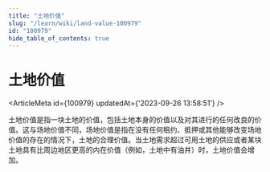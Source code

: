 ```yaml
---
title: "土地价值"
slug: "/learn/wiki/land-value-100979"
id: "100979"
hide_table_of_contents: true
---
```



# 土地价值

<ArticleMeta id={100979} updatedAt={'2023-09-26 13:58:51'} />
<div className='border-solid border-b border-t-0 my-4 border-[var(--ifm-color-gray-300)]' />

土地价值是指一块土地的价值，包括土地本身的价值以及对其进行的任何改良的价值。这与场地价值不同，场地价值是指在没有任何租约、抵押或其他能够改变场地价值的存在的情况下，土地的合理价值。当土地需求超过可用土地的供应或者某块土地具有比周边地区更高的内在价值（例如，土地中有油井）时，土地价值会增加。

